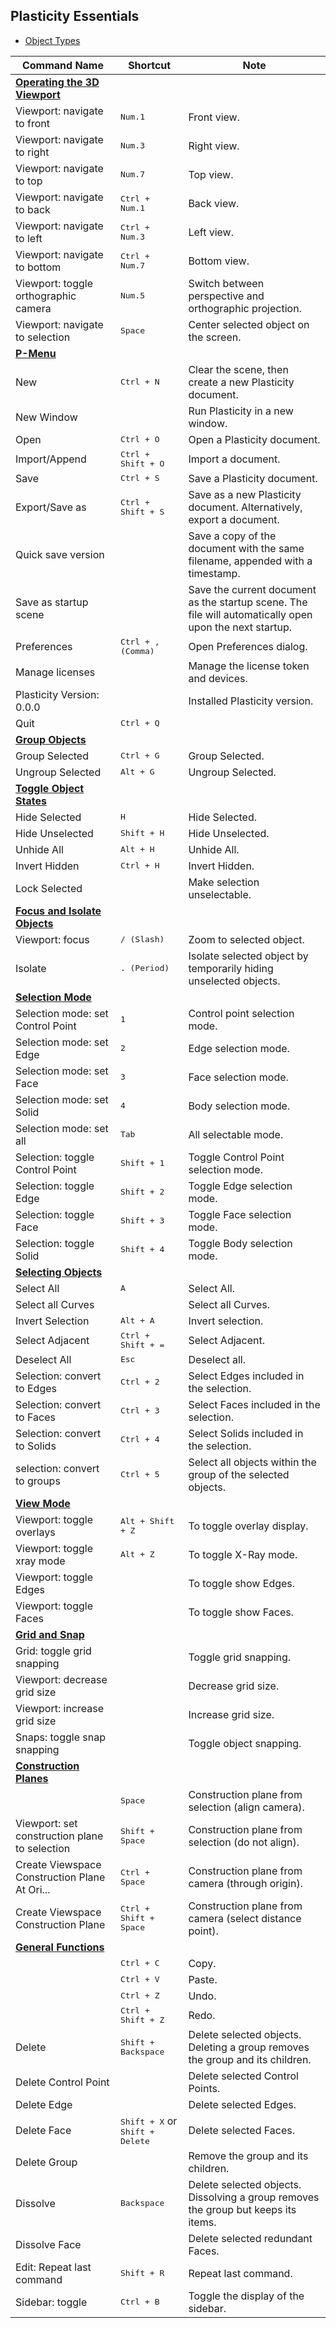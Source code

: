 ## Plasticity Essentials

- [Object Types](./plasticity-essentials/object-types)

| Command Name                                                                       | Shortcut                                          | Note                                                                                                    |
| ---------------------------------------------------------------------------------- | ------------------------------------------------- | ------------------------------------------------------------------------------------------------------- |
| [**Operating the 3D Viewport**](./plasticity-essentials/operating-the-3d-viewport) |                                                   |                                                                                                         |
| Viewport: navigate to front                                                        | <kbd>Num.1</kbd>                                  | Front view.                                                                                             |
| Viewport: navigate to right                                                        | <kbd>Num.3</kbd>                                  | Right view.                                                                                             |
| Viewport: navigate to top                                                          | <kbd>Num.7</kbd>                                  | Top view.                                                                                               |
| Viewport: navigate to back                                                         | <kbd>Ctrl + Num.1</kbd>                           | Back view.                                                                                              |
| Viewport: navigate to left                                                         | <kbd>Ctrl + Num.3</kbd>                           | Left view.                                                                                              |
| Viewport: navigate to bottom                                                       | <kbd>Ctrl + Num.7</kbd>                           | Bottom view.                                                                                            |
| Viewport: toggle orthographic camera                                               | <kbd>Num.5</kbd>                                  | Switch between perspective and orthographic projection.                                                 |
| Viewport: navigate to selection                                                    | <kbd>Space</kbd>                                  | Center selected object on the screen.                                                                   |
| [**P-Menu**](./plasticity-essentials/file-menu)                                    |                                                   |                                                                                                         |
| New                                                                                | <kbd>Ctrl + N</kbd>                               | Clear the scene, then create a new Plasticity document.                                                 |
| New Window                                                                         |                                                   | Run Plasticity in a new window.                                                                         |
| Open                                                                               | <kbd>Ctrl + O</kbd>                               | Open a Plasticity document.                                                                             |
| Import/Append                                                                      | <kbd>Ctrl + Shift + O</kbd>                       | Import a document.                                                                                      |
| Save                                                                               | <kbd>Ctrl + S</kbd>                               | Save a Plasticity document.                                                                             |
| Export/Save as                                                                     | <kbd>Ctrl + Shift + S</kbd>                       | Save as a new Plasticity document. Alternatively, export a document.                                    |
| Quick save version                                                                 |                                                   | Save a copy of the document with the same filename, appended with a timestamp.                          |
| Save as startup scene                                                              |                                                   | Save the current document as the startup scene. The file will automatically open upon the next startup. |
| Preferences                                                                        | <kbd>Ctrl + , (Comma)</kbd>                       | Open Preferences dialog.                                                                                |
| Manage licenses                                                                    |                                                   | Manage the license token and devices.                                                                   |
| Plasticity Version: 0.0.0                                                          |                                                   | Installed Plasticity version.                                                                           |
| Quit                                                                               | <kbd>Ctrl + Q</kbd>                               |                                                                                                         |
| [**Group Objects**](./plasticity-essentials/group-objects)                         |                                                   |                                                                                                         |
| Group Selected                                                                     | <kbd>Ctrl + G</kbd>                               | Group Selected.                                                                                         |
| Ungroup Selected                                                                   | <kbd>Alt + G</kbd>                                | Ungroup Selected.                                                                                       |
| [**Toggle Object States**](./plasticity-essentials/toggle-object-states)           |                                                   |                                                                                                         |
| Hide Selected                                                                      | <kbd>H</kbd>                                      | Hide Selected.                                                                                          |
| Hide Unselected                                                                    | <kbd>Shift + H</kbd>                              | Hide Unselected.                                                                                        |
| Unhide All                                                                         | <kbd>Alt + H</kbd>                                | Unhide All.                                                                                             |
| Invert Hidden                                                                      | <kbd>Ctrl + H</kbd>                               | Invert Hidden.                                                                                          |
| Lock Selected                                                                      |                                                   | Make selection unselectable.                                                                            |
| [**Focus and Isolate Objects**](./plasticity-essentials/focus-and-isolate-objects) |                                                   |                                                                                                         |
| Viewport: focus                                                                    | <kbd>/ (Slash)</kbd>                              | Zoom to selected object.                                                                                |
| Isolate                                                                            | <kbd>. (Period)</kbd>                             | Isolate selected object by temporarily hiding unselected objects.                                       |
| [**Selection Mode**](./plasticity-essentials/selection-mode)                       |                                                   |                                                                                                         |
| Selection mode: set Control Point                                                  | <kbd>1</kbd>                                      | Control point selection mode.                                                                           |
| Selection mode: set Edge                                                           | <kbd>2</kbd>                                      | Edge selection mode.                                                                                    |
| Selection mode: set Face                                                           | <kbd>3</kbd>                                      | Face selection mode.                                                                                    |
| Selection mode: set Solid                                                          | <kbd>4</kbd>                                      | Body selection mode.                                                                                    |
| Selection mode: set all                                                            | <kbd>Tab</kbd>                                    | All selectable mode.                                                                                    |
| Selection: toggle Control Point                                                    | <kbd>Shift + 1</kbd>                              | Toggle Control Point selection mode.                                                                    |
| Selection: toggle Edge                                                             | <kbd>Shift + 2</kbd>                              | Toggle Edge selection mode.                                                                             |
| Selection: toggle Face                                                             | <kbd>Shift + 3</kbd>                              | Toggle Face selection mode.                                                                             |
| Selection: toggle Solid                                                            | <kbd>Shift + 4</kbd>                              | Toggle Body selection mode.                                                                             |
| [**Selecting Objects**](./plasticity-essentials/selecting-objects)                 |                                                   |                                                                                                         |
| Select All                                                                         | <kbd>A</kbd>                                      | Select All.                                                                                             |
| Select all Curves                                                                  |                                                   | Select all Curves.                                                                                      |
| Invert Selection                                                                   | <kbd>Alt + A</kbd>                                | Invert selection.                                                                                       |
| Select Adjacent                                                                    | <kbd>Ctrl + Shift + =</kbd>                       | Select Adjacent.                                                                                        |
| Deselect All                                                                       | <kbd>Esc</kbd>                                    | Deselect all.                                                                                           |
| Selection: convert to Edges                                                        | <kbd>Ctrl + 2</kbd>                               | Select Edges included in the selection.                                                                  |
| Selection: convert to Faces                                                        | <kbd>Ctrl + 3</kbd>                               | Select Faces included in the selection.                                                                  |
| Selection: convert to Solids                                                       | <kbd>Ctrl + 4</kbd>                               | Select Solids included in the selection.                                                                 |
| selection: convert to groups                                                       | <kbd>Ctrl + 5</kbd>                               | Select all objects within the group of the selected objects.                                             |
| [**View Mode**](./plasticity-essentials/view-mode)                                 |                                                   |                                                                                                         |
| Viewport: toggle overlays                                                          | <kbd>Alt + Shift + Z</kbd>                        | To toggle overlay display.                                                                               |
| Viewport: toggle xray mode                                                         | <kbd>Alt + Z</kbd>                                | To toggle X-Ray mode.                                                                                    |
| Viewport: toggle Edges                                                             |                                                   | To toggle show Edges.                                                                                    |
| Viewport: toggle Faces                                                             |                                                   | To toggle show Faces.                                                                                    |
| [**Grid and Snap**](./plasticity-essentials/grid-and-snap)                         |                                                   |                                                                                                         |
| Grid: toggle grid snapping                                                         |                                                   | Toggle grid snapping.                                                                                    |
| Viewport: decrease grid size                                                       |                                                   | Decrease grid size.                                                                                      |
| Viewport: increase grid size                                                       |                                                   | Increase grid size.                                                                                      |
| Snaps: toggle snap snapping                                                        |                                                   | Toggle object snapping.                                                                                  |
| [**Construction Planes**](./plasticity-essentials/construction-plane)              |                                                   |                                                                                                         |
|                                                                                    | <kbd>Space</kbd>                                  | Construction plane from selection (align camera).                                                        |
| Viewport: set construction plane to selection                                      | <kbd>Shift + Space</kbd>                          | Construction plane from selection (do not align).                                                        |
| Create Viewspace Construction Plane At Ori...                                      | <kbd>Ctrl + Space</kbd>                           | Construction plane from camera (through origin).                                                         |
| Create Viewspace Construction Plane                                                | <kbd>Ctrl + Shift + Space</kbd>                   | Construction plane from camera (select distance point).                                                  |
| [**General Functions**](./plasticity-essentials/general)                           |                                                   |                                                                                                         |
|                                                                                    | <kbd>Ctrl + C</kbd>                               | Copy.                                                                                                    |
|                                                                                    | <kbd>Ctrl + V</kbd>                               | Paste.                                                                                                   |
|                                                                                    | <kbd>Ctrl + Z</kbd>                               | Undo.                                                                                                    |
|                                                                                    | <kbd>Ctrl + Shift + Z</kbd>                       | Redo.                                                                                                    |
| Delete                                                                             | <kbd>Shift + Backspace</kbd>                      | Delete selected objects. Deleting a group removes the group and its children.                           |
| Delete Control Point                                                               |                                                   | Delete selected Control Points.                                                                         |
| Delete Edge                                                                        |                                                   | Delete selected Edges.                                                                                  |
| Delete Face                                                                        | <kbd>Shift + X</kbd> or <kbd>Shift + Delete</kbd> | Delete selected Faces.                                                                                  |
| Delete Group                                                                       |                                                   | Remove the group and its children.                                                                      |
| Dissolve                                                                           | <kbd>Backspace</kbd>                              | Delete selected objects. Dissolving a group removes the group but keeps its items.                      |
| Dissolve Face                                                                      |                                                   | Delete selected redundant Faces.                                                                        |
| Edit: Repeat last command                                                          | <kbd>Shift + R</kbd>                              | Repeat last command.                                                                                     |
| Sidebar: toggle                                                                    | <kbd>Ctrl + B</kbd>                               | Toggle the display of the sidebar.                                                                      |

